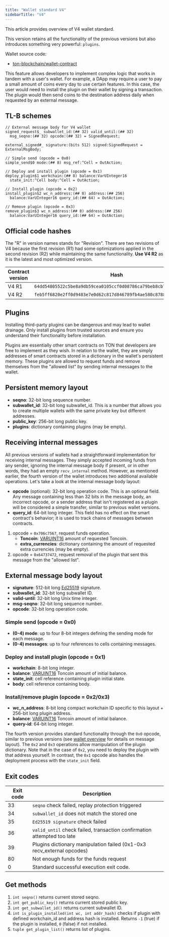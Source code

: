 ```yaml
---
title: "Wallet standard V4"
sidebarTitle: "V4"
---
```


This article provides overview of V4 wallet standard.

This version retains all the functionality of the previous versions but also introduces something very powerful: `plugins`.

Wallet source code:

- [ton-blockchain/wallet-contract](https://github.com/ton-blockchain/wallet-contract)

This feature allows developers to implement complex logic that works in tandem with a user's wallet. For example, a DApp may require a user to pay a small amount of coins every day to use certain features. In this case, the user would need to install the plugin on their wallet by signing a transaction. The plugin would then send coins to the destination address daily when requested by an external message.

## TL-B schemes

```tlb
// External message body for V4 wallet
signed_request$_ subwallet_id:(## 32) valid_until:(## 32)
  msg_seqno:(## 32) opcode:(## 32) = SignedRequest;

external_signed#_ signature:(bits 512) signed:SignedRequest = ExternalMsgBody;

// Simple send (opcode = 0x0)
simple_send$0 mode:(## 8) msg_ref:^Cell = OutAction;

// Deploy and install plugin (opcode = 0x1)
deploy_plugin$1 workchain:(## 8) balance:VarUInteger16
  state_init:^Cell body:^Cell = OutAction;

// Install plugin (opcode = 0x2)
install_plugin$2 wc_n_address:(## 8) address:(## 256)
  balance:VarUInteger16 query_id:(## 64) = OutAction;

// Remove plugin (opcode = 0x3)
remove_plugin$3 wc_n_address:(## 8) address:(## 256)
  balance:VarUInteger16 query_id:(## 64) = OutAction;
```

## Official code hashes

The "R" in version names stands for "Revision". There are two revisions of V4 because the first revision (R1) had some optimizations applied in the second revision (R2) while maintaining the same functionality. **Use V4 R2** as it is the latest and most optimized version.

| Contract version | Hash                                                               |
| ---------------- | ------------------------------------------------------------------ |
| V4 R1            | `64dd54805522c5be8a9db59cea0105ccf0d08786ca79beb8cb79e880a8d7322d` |
| V4 R2            | `feb5ff6820e2ff0d9483e7e0d62c817d846789fb4ae580c878866d959dabd5c0` |

## Plugins

<Warning>
Installing third-party plugins can be dangerous and may lead to wallet drainage. Only install plugins from trusted sources and ensure you understand their functionality before installation.
</Warning>

Plugins are essentially other smart contracts on TON that developers are free to implement as they wish. In relation to the wallet, they are simply addresses of smart contracts stored in a dictionary in the wallet's persistent memory. These plugins are allowed to request funds and remove themselves from the "allowed list" by sending internal messages to the wallet.

## Persistent memory layout

- <b>seqno</b>: 32-bit long sequence number.
- <b>subwallet_id</b>: 32-bit long subwallet_id. This is a number that allows you to create multiple wallets with the same private key but different addresses.
- <b>public_key</b>: 256-bit long public key.
- <b>plugins</b>: dictionary containing plugins (may be empty).

## Receiving internal messages

All previous versions of wallets had a straightforward implementation for receiving internal messages. They simply accepted incoming funds from any sender, ignoring the internal message body if present, or in other words, they had an empty `recv_internal` method. However, as mentioned earlier, the fourth version of the wallet introduces two additional available operations. Let's take a look at the internal message body layout:

- <b>opcode</b> (optional): 32-bit long operation code. This is an optional field. Any message containing less than 32 bits in the message body, an incorrect opcode, or a sender address that isn't registered as a plugin will be considered a simple transfer, similar to previous wallet versions.
- <b>query_id</b>: 64-bit long integer. This field has no effect on the smart contract's behavior; it is used to track chains of messages between contracts.

1. opcode = `0x706c7567`, request funds operation.
   - <b>Toncoin</b>: [VARUINT16](/tvm/instructions#fa02-stgrams) amount of requested Toncoin.
   - <b>extra_currencies</b>: dictionary containing the amount of requested extra currencies (may be empty).
2. opcode = `0x64737472`, request removal of the plugin that sent this message from the "allowed list".

## External message body layout

- <b>signature</b>: 512-bit long [Ed25519](https://en.wikipedia.org/wiki/EdDSA#Ed25519) signature.
- <b>subwallet_id</b>: 32-bit long subwallet ID.
- <b>valid-until</b>: 32-bit long Unix time integer.
- <b>msg-seqno</b>: 32-bit long sequence number.
- <b>opcode</b>: 32-bit long operation code.

### Simple send (opcode = 0x0)

- <b>(0-4) mode</b>: up to four 8-bit integers defining the sending mode for each message.
- <b>(0-4) messages</b>: up to four references to cells containing messages.

### Deploy and install plugin (opcode = 0x1)

- <b>workchain</b>: 8-bit long integer.
- <b>balance</b>: [VARUINT16](/tvm/instructions#fa02-stgrams) Toncoin amount of initial balance.
- <b>state_init</b>: cell reference containing plugin initial state.
- <b>body</b>: cell reference containing body.

### Install/remove plugin (opcode = 0x2/0x3)

- <b>wc_n_address</b>: 8-bit long compact workchain ID specific to this layout + 256-bit long plugin address.
- <b>balance</b>: [VARUINT16](/tvm/instructions#fa02-stgrams) Toncoin amount of initial balance.
- <b>query-id</b>: 64-bit long integer.

The fourth version provides standard functionality through the `0x0` opcode, similar to previous versions (see [wallet overview](/standard/wallets/overview) for details on message layout). The `0x2` and `0x3` operations allow manipulation of the plugin dictionary. Note that in the case of `0x2`, you need to deploy the plugin with that address yourself. In contrast, the `0x1` opcode also handles the deployment process with the `state_init` field.

## Exit codes

| Exit code | Description                                                             |
| --------- | ----------------------------------------------------------------------- |
| 33        | `seqno` check failed, replay protection triggered                       |
| 34        | `subwallet_id` does not match the stored one                            |
| 35        | `Ed25519 signature` check failed                                        |
| 36        | `valid_until` check failed, transaction confirmation attempted too late |
| 39        | Plugins dictionary manipulation failed (0x1-0x3 recv_external opcodes) |
| 80        | Not enough funds for the funds request                                  |
| 0         | Standard successful execution exit code.                                |

## Get methods

1. `int seqno()` returns current stored seqno.
1. `int get_public_key()` returns current stored public key.
1. `int get_subwallet_id()` returns current subwallet ID.
1. `int is_plugin_installed(int wc, int addr_hash)` checks if plugin with defined workchain_id and address hash is installed. Returns `-1` (true) if the plugin is installed, `0` (false) if not installed.
1. `tuple get_plugin_list()` returns list of plugins.
